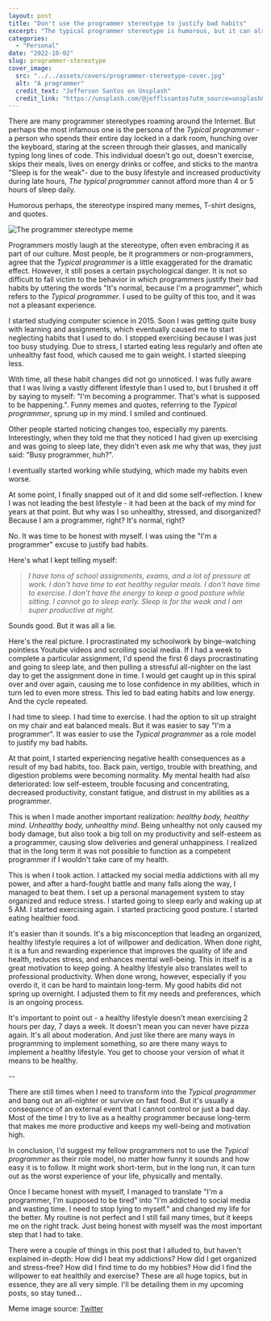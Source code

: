 ```yaml
---
layout: post
title: "Don't use the programmer stereotype to justify bad habits"
excerpt: "The typical programmer stereotype is humorous, but it can also be used as a justification for bad habits. In my case, this sprung out of control until I could no longer take it and became honest with myself. The blog post details the beginning of my ongoing journey from a typical programmer to a healthy, productive programmer."
categories:
  - "Personal"
date: "2022-10-02"
slug: programmer-stereotype
cover_image:
  src: "../../assets/covers/programmer-stereotype-cover.jpg"
  alt: "A programmer"
  credit_text: "Jefferson Santos on Unsplash"
  credit_link: "https://unsplash.com/@jefflssantos?utm_source=unsplash&utm_medium=referral&utm_content=creditCopyText"
---
```


There are many programmer stereotypes roaming around the Internet. But perhaps the most infamous one is the persona of the _Typical programmer_ - a person who spends their entire day locked in a dark room, hunching over the keyboard, staring at the screen through their glasses, and manically typing long lines of code. This individual doesn't go out, doesn't exercise, skips their meals, lives on energy drinks or coffee, and sticks to the mantra "Sleep is for the weak"- due to the busy lifestyle and increased productivity during late hours, _The typical programmer_ cannot afford more than 4 or 5 hours of sleep daily.

Humorous perhaps, the stereotype inspired many memes, T-shirt designs, and quotes.

![The programmer stereotype meme](../../assets/images/programmer-stereotype/programmer-stereotype.png)

Programmers mostly laugh at the stereotype, often even embracing it as part of our
culture. Most people, be it programmers or non-programmers, agree that the _Typical
programmer_ is a little exaggerated for the dramatic effect. However, it still poses
a certain psychological danger. It is not so difficult to fall victim to the behavior
in which programmers justify their bad habits by uttering the words "It's normal,
because I'm a programmer", which refers to the _Typical programmer_. I used to be
guilty of this too, and it was not a pleasant experience.

I started studying computer science in 2015. Soon I was getting quite busy with learning and assignments, which eventually caused me to start neglecting habits that I used to do. I stopped exercising because I was just too busy studying. Due to stress, I started eating less regularly and often ate unhealthy fast food, which caused me to gain weight. I started sleeping less.

With time, all these habit changes did not go unnoticed. I was fully aware that I was living a vastly different lifestyle than I used to, but I brushed it off by saying to myself: "I'm becoming a programmer. That's what is supposed to be happening.". Funny memes and quotes, referring to the _Typical programmer_, sprung up in my mind. I smiled and continued.

Other people started noticing changes too, especially my parents. Interestingly, when they told me that they noticed I had given up exercising and was going to sleep late, they didn't even ask me why that was, they just said: "Busy programmer, huh?".

I eventually started working while studying, which made my habits even worse.

At some point, I finally snapped out of it and did some self-reflection. I knew I was not leading the best lifestyle - it had been at the back of my mind for years at that point. But why was I so unhealthy, stressed, and disorganized? Because I am a programmer, right? It's normal, right?

No. It was time to be honest with myself. I was using the "I'm a programmer" excuse to justify bad habits.

Here's what I kept telling myself:

> _I have tons of school assignments, exams, and a lot of pressure at work. I don't have time to eat healthy regular meals. I don't have time to exercise. I don't have the energy to keep a good posture while sitting. I cannot go to sleep early. Sleep is for the weak and I am super productive at night._

Sounds good. But it was all a lie.

Here's the real picture. I procrastinated my schoolwork by binge-watching pointless Youtube videos and scrolling social media. If I had a week to complete a particular assignment, I'd spend the first 6 days procrastinating and going to sleep late, and then pulling a stressful all-nighter on the last day to get the assignment done in time. I would get caught up in this spiral over and over again, causing me to lose confidence in my abilities, which in turn led to even more stress. This led to bad eating habits and low energy. And the cycle repeated.

I had time to sleep. I had time to exercise. I had the option to sit up straight on my chair and eat balanced meals. But it was easier to say "I'm a programmer". It was easier to use the _Typical programmer_ as a role model to justify my bad habits.

At that point, I started experiencing negative health consequences as a result of my bad habits, too. Back pain, vertigo, trouble with breathing, and digestion problems were becoming normality. My mental health had also deteriorated: low self-esteem, trouble focusing and concentrating, decreased productivity, constant fatigue, and distrust in my abilities as a programmer.

This is when I made another important realization: _healthy body, healthy mind. Unhealthy body, unhealthy mind_. Being unhealthy not only caused my body damage, but also took a big toll on my productivity and self-esteem as a programmer, causing slow deliveries and general unhappiness. I realized that in the long term it was not possible to function as a competent programmer if I wouldn't take care of my health.

This is when I took action. I attacked my social media addictions with all my power, and after a hard-fought battle and many falls along the way, I managed to beat them. I set up a personal management system to stay organized and reduce stress. I started going to sleep early and waking up at 5 AM. I started exercising again. I started practicing good posture. I started eating healthier food.

It's easier than it sounds. It's a big misconception that leading an organized, healthy lifestyle requires a lot of willpower and dedication. When done right, it is a fun and rewarding experience that improves the quality of life and health, reduces stress, and enhances mental well-being. This in itself is a great motivation to keep going. A healthy lifestyle also translates well to professional productivity. When done wrong, however, especially if you overdo it, it can be hard to maintain long-term. My good habits did not spring up overnight. I adjusted them to fit my needs and preferences, which is an ongoing process.

It's important to point out - a healthy lifestyle doesn't mean exercising 2 hours per day, 7 days a week. It doesn't mean you can never have pizza again. It's all about moderation. And just like there are many ways in programming to implement something, so are there many ways to implement a healthy lifestyle. You get to choose your version of what it means to be healthy.

--

There are still times when I need to transform into the _Typical programmer_ and bang out an all-nighter or survive on fast food. But it's usually a consequence of an external event that I cannot control or just a bad day. Most of the time I try to live as a healthy programmer because long-term that makes me more productive and keeps my well-being and motivation high.

In conclusion, I'd suggest my fellow programmers not to use the _Typical programmer_ as their role model, no matter how funny it sounds and how easy it is to follow. It might work short-term, but in the long run, it can turn out as the worst experience of your life, physically and mentally.

Once I became honest with myself, I managed to translate "I'm a programmer, I'm supposed to be tired" into "I'm addicted to social media and wasting time. I need to stop lying to myself." and changed my life for the better. My routine is not perfect and I still fail many times, but it keeps me on the right track. Just being honest with myself was the most important step that I had to take.

There were a couple of things in this post that I alluded to, but haven't explained in-depth: How did I beat my addictions? How did I get organized and stress-free? How did I find time to do my hobbies? How did I find the willpower to eat healthily and exercise? These are all huge topics, but in essence, they are all very simple. I'll be detailing them in my upcoming posts, so stay tuned...

Meme image source: [Twitter](https://twitter.com/sekolahkoding/status/681242501693464576?lang=cs)

